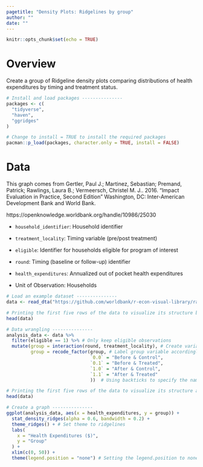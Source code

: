 ```yaml
---
pagetitle: "Density Plots: Ridgelines by group"
author: ""
date: ""
---
```


```r
knitr::opts_chunk$set(echo = TRUE)
```

# Overview

Create a group of Ridgeline density plots comparing distributions of health expenditures by timing and treatment status. 

```r
# Install and load packages ---------------
packages <- c(
  "tidyverse",
  "haven",
  "ggridges"
)

# Change to install = TRUE to install the required packages
pacman::p_load(packages, character.only = TRUE, install = FALSE)
```

# Data

This graph comes from Gertler, Paul J.; Martinez, Sebastian; Premand, Patrick; Rawlings, Laura B.; Vermeersch, Christel M. J.. 2016. "Impact Evaluation in Practice, Second Edition" Washington, DC: Inter-American Development Bank and World Bank. 

https://openknowledge.worldbank.org/handle/10986/25030

- `household_identifier`: Household identifier
- `treatment_locality`: Timing variable (pre/post treatment)
- `eligible`: Identifier for households eligible for program of interest
- `round`: Timing (baseline or follow-up) identifier
- `health_expenditures`: Annualized out of pocket health expenditures

- Unit of Observation: Households

```r
# Load an example dataset ---------------
data <- read_dta("https://github.com/worldbank/r-econ-visual-library/raw/master/Library/Data/evaluation.dta")

# Printing the first five rows of the data to visualize its structure before data wrangling
head(data)
```

```r
# Data wrangling ---------------
analysis_data <- data %>%
  filter(eligible == 1) %>% # Only keep eligible observations 
  mutate(group = interaction(round, treatment_locality), # Create variable uniquely identify by round & treatment_locality 
         group = recode_factor(group, # Label group variable accordingly 
                               `0.0` = "Before & Control",
                               `0.1` = "Before & Treated",
                               `1.0` = "After & Control",
                               `1.1` = "After & Treated"
                               ))  # Using backticks to specify the name of observations written in numbers

# Printing the first five rows of the data to visualize its structure after data wrangling
head(data)
```

```r
# Create a graph ---------------
ggplot(analysis_data, aes(x = health_expenditures, y = group)) +
  stat_density_ridges(alpha = 0.6, bandwidth = 0.2) + 
  theme_ridges() + # Set theme to ridgelines 
  labs(
    x = "Health Expenditures ($)",
    y = "Group"
  ) +
  xlim(c(0, 50)) +
  theme(legend.position = "none") # Setting the legend.position to none to get rid of the legend

```


